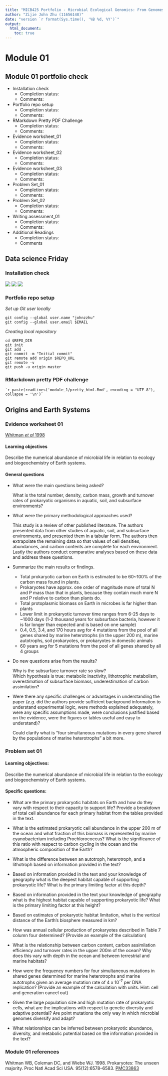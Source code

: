 ```yaml
---
title: "MICB425 Portfolio - Microbial Ecological Genomics: From Genomes to Biomes, Spring 2018"
author: "Zijie John Zhu (11656148)"
date: "version `r format(Sys.time(), '%B %d, %Y')`"
output: 
  html_document:
    toc: true
---
```


# Module 01

## Module 01 portfolio check
* Installation check
    + Completion status:
    + Comments:
* Portfolio repo setup
    + Completion status: 
    + Comments:
* RMarkdown Pretty PDF Challenge
    + Completion status:
    + Comments:
* Evidence worksheet_01
    + Completion status:
    + Comments:
* Evidence worksheet_02
    + Completion status:
    + Comments:
* Evidence worksheet_03
    + Completion status:
    + Comments:
* Problem Set_01
    + Completion status:
    + Comments:
* Problem Set_02
    + Completion status:
    + Comments:
* Writing assessment_01
    + Completion status:
    + Comments:
* Additional Readings
    + Completion status:
    + Comments  
    
## Data science Friday  

### Installation check
![](module_1/screenshot_git_bash.png)
![](module_1/screenshot_rstudio.png)
![](module_1/screenshot_github.png)

### Portfolio repo setup

*Set up Git user locally*
```
git config --global user.name "johnzzhu"
git config --global user.email $EMAIL
```

*Creating local repository*
```
cd $REPO_DIR
git init
git add .
git commit -m "Initial commit"
git remote add origin $REPO_URL
git remote -v
git push -u origin master
```

### RMarkdown pretty PDF challenge
````
`r paste(readLines('module_1/pretty_html.Rmd', encoding = "UTF-8"), collapse = '\n')`
````


## Origins and Earth Systems
### Evidence worksheet 01
[Whitman *et al* 1998](https://www.ncbi.nlm.nih.gov/pmc/articles/PMC33863/)

#### Learning objectives
Describe the numerical abundance of microbial life in relation to ecology and biogeochemistry of Earth systems. 

#### General questions
* What were the main questions being asked?

    What is the total number, density, carbon mass, growth and turnover rates of prokaryotic organisms in aquatic, soil, and subsurface environments?
    
* What were the primary methodological approaches used?
    
    This study is a review of other published literature. The authors presented data from other studies of aquatic, soil, and subsurface environments, and presented them in a tabular form. The authors then extrapolate the remaining data so that values of cell densities, abundances, and carbon contents are complete for each environment. Lastly the authors conduct comparative analyses based on these data and address these questions.  

* Summarize the main results or findings.  

    * Total prokaryotic carbon on Earth is estimated to be 60~100% of the carbon mass found in plants.
    * Prokaryotes have approx. one order of magnitude more of total N and P mass than that in plants, because they contain much more N and P relative to carbon than plants do.
    * Total protoplasmic biomass on Earth in microbes is far higher than plants
    * Lower limit in prokaryotic turnover time ranges from 6-25 days to ~1000 days (1-2 thousand years for subsurface bacteria, however it is far longer than expected and is based on one sample) 
    * 0.4, 0.5, 3.4, and 170 hours avg for 4 mutations from the pool of all genes shared by marine heterotrophs (in the upper 200 m), marine autotrophs, soil prokaryotes, or prokaryotes in domestic animals
    * 60 years avg for 5 mutations from the pool of all genes shared by all 4 groups  

* Do new questions arise from the results?  

    Why is the subsurface turnover rate so slow?  
    Which hypothesis is true: metabolic inactivity, lithotrophic metabolism, overestimation of subsurface biomass, underestimation of carbon assimilation?  

* Were there any specific challenges or advantages in understanding the paper (*e.g.* did the authors provide sufficient background information to understand experimental logic, were methods explained adequately, were any specific assumptions made, were conclusions justified based on the evidence, were the figures or tables useful and easy to understand)?  

    Could clarify what is “four simultaneous mutations in every gene shared by the populations of marine heterotrophs” a bit more. 


### Problem set 01
#### Learning objectives: 
Describe the numerical abundance of microbial life in relation to the ecology and biogeochemistry of Earth systems.

#### Specific questions:
* What are the primary prokaryotic habitats on Earth and how do they vary with respect to their capacity to support life? Provide a breakdown of total cell abundance for each primary habitat from the tables provided in the text.  

* What is the estimated prokaryotic cell abundance in the upper 200 m of the ocean and what fraction of this biomass is represented by marine cyanobacterium including Prochlorococcus? What is the significance of this ratio with respect to carbon cycling in the ocean and the atmospheric composition of the Earth?  

* What is the difference between an autotroph, heterotroph, and a lithotroph based on information provided in the text?  

* Based on information provided in the text and your knowledge of geography what is the deepest habitat capable of supporting prokaryotic life? What is the primary limiting factor at this depth?  

* Based on information provided in the text your knowledge of geography what is the highest habitat capable of supporting prokaryotic life? What is the primary limiting factor at this height?  

* Based on estimates of prokaryotic habitat limitation, what is the vertical distance of the Earth’s biosphere measured in km?  

* How was annual cellular production of prokaryotes described in Table 7 column four determined? (Provide an example of the calculation)  

* What is the relationship between carbon content, carbon assimilation efficiency and turnover rates in the upper 200m of the ocean? Why does this vary with depth in the ocean and between terrestrial and marine habitats?  

* How were the frequency numbers for four simultaneous mutations in shared genes determined for marine heterotrophs and marine autotrophs given an average mutation rate of 4 x 10^-7^ per DNA replication? (Provide an example of the calculation with units. Hint: cell and generation cancel out)  

* Given the large population size and high mutation rate of prokaryotic cells, what are the implications with respect to genetic diversity and adaptive potential? Are point mutations the only way in which microbial genomes diversify and adapt?  

* What relationships can be inferred between prokaryotic abundance, diversity, and metabolic potential based on the information provided in the text? 


### Module 01 references
Whitman WB, Coleman DC, and Wiebe WJ. 1998. Prokaryotes: The unseen majority. Proc Natl Acad Sci USA. 95(12):6578–6583.  [PMC33863](https://www.ncbi.nlm.nih.gov/pmc/articles/PMC33863/)